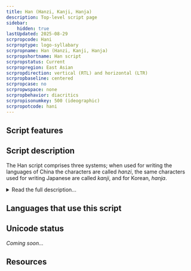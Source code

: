 ```yaml
---
title: Han (Hanzi, Kanji, Hanja)
description: Top-level script page
sidebar:
    hidden: true
lastUpdated: 2025-08-29
scrpropcode: Hani
scrproptype: logo-syllabary
scrpropname: Han (Hanzi, Kanji, Hanja)
scrpropshortname: Han script
scrpropstatus: Current
scrpropregion: East Asian
scrpropdirection: vertical (RTL) and horizontal (LTR)
scrpropbaseline: centered
scrpropcase: no
scrpropwspace: none
scrpropbehavior: diacritics
scrpropisonumkey: 500 (ideographic)
scrpropotcode: hani
---
```



## Script features

<ScriptInfo />

## Script description

The Han script comprises three systems; when used for writing the languages of China the characters are called _hanzi_, the same characters used for writing Japanese are called _kanji_, and for Korean, _hanja_.

<details>
<summary>Read the full description...</summary>It is commonly assumed that the Sinitic languages (Chinese languages) are monosyllabic, and that one written character = one syllable = one word. However, there are many polysyllabic words in both the ancient and modern lexicons, and the average length of a word in Mandarin is two syllables. These words are represented using combinations of characters, each representing one syllable. There are some exceptions to this rule, in the form of unofficial but widely used single characters representing polysyllabic Chinese words, such as _túshūguăn_ 'library' and _wèntí_ 'question'. This is common when the characters are used for writing Japanese, due to different phonological rules governing the language. A single character may frequently represent a polysyllabic word in Japanese and some of the other languages for which Han characters are used.

Chinese writing is believed to be the oldest form of writing in East Asia, having apparently been spontaneously created during the second half of the second millenium BC. There is no evidence of any other writing in use in the area at this time, nor of any outside influence from a literate society. The earliest inscriptions were on bones and shells used in divination during the Shang dynasty (1600-1046 BC), and employed a set of logographic symbols now known as the Oracle Bone Script. Although these symbols have been extinct since the end of the Bronze Age, the modern Han characters are direct descendants from these.

Han writing is still sometimes referred to as logographic, but most linguists and sinographers (scholars of Chinese) agree that the script might be best described as a phonetically imprecise syllabary with strong semantic qualities. The script functions differently from a purely phonetic script such as an alphabet in that a single character can regularly carry semantic weight in and of itself without needing to be combined with other elements. In addition, the same sound can be represented by different symbols. For example, the word _yī_ is the Modern Standard Mandarin pronunciation of the words meaning 'one', 'clothing', 'depend on', and regional pronunciations of 'he/she', but each of these is represented by a different character. It may be that in earlier varieties of the language these words were pronounced differently but over time have collapsed into a single sound.

There have been numerous attempts to classify Han characters by phonetic rather than semantic criteria, notably, Berhnard Karlgren's work in the 1920s-40s and Zhou Youguang's in the 1970s. Most attempts have identified 850-1250 phonetic elements. Although the characters are made up of recurring phonetic components, their shapes and proportions change in combination, so each character is a discrete entity and must be stored as such in the user's memory or in a font. There are estimated to be 60,000 Han characters comprising the full set, but a competent grasp of approximately 2,500 characters is considered by educators to be essential for basic reading and writing skills, and about 5,200 characters are estimated to account for over 99% of the characters used in typical texts. The _Xīnhuá zìdiăn_ (New China Character Dictionary) lists 8,075 characters. The canonical order of signs arranges them according to semantic classifications ranging from specific to general; signs related to mankind, minerals, height etc.

There are two styles of Han characters used for writing Chinese and the languages of China; the traditional forms used throughout the Chinese-speaking world from the 5th century AD until 1949, and the simplified forms which replaced them in the People's Republic of China and Singapore since 1949. Traditional Han is still used in Taiwan, Hong Kong and Macau, and for aesthetic purposes elsewhere in East Asia.
</details>

## Languages that use this script

<WsList script='Hani' wsMax='5' />

## Unicode status

_Coming soon..._

## Resources

<ScriptResources detailSummary='seemore' />

